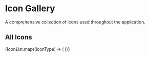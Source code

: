 
<Meta title="Foundations/Icons" />

# Icon Gallery

A comprehensive collection of icons used throughout the application.

## All Icons

<IconGallery>
  {IconList.map((iconType) => (
    <IconItem name={iconType} key={iconType}>
      <Icon type={iconType} />
    </IconItem>
  ))}
</IconGallery>
